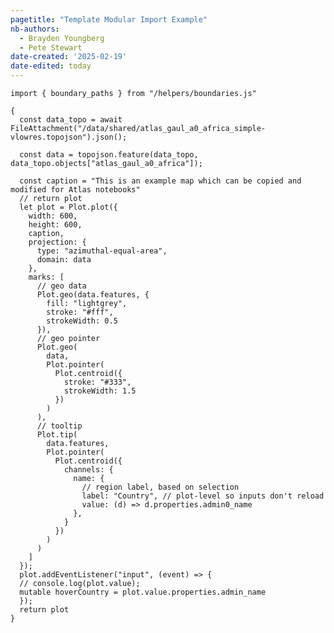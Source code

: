 ```yaml
---
pagetitle: "Template Modular Import Example"
nb-authors: 
  - Brayden Youngberg
  - Pete Stewart
date-created: '2025-02-19'
date-edited: today
---
```



```ojs
import { boundary_paths } from "/helpers/boundaries.js"

{
  const data_topo = await FileAttachment("/data/shared/atlas_gaul_a0_africa_simple-vlowres.topojson").json();

  const data = topojson.feature(data_topo, data_topo.objects["atlas_gaul_a0_africa"]);

  const caption = "This is an example map which can be copied and modified for Atlas notebooks"
  // return plot
  let plot = Plot.plot({
    width: 600,
    height: 600,
    caption,
    projection: {
      type: "azimuthal-equal-area",
      domain: data
    },
    marks: [
      // geo data
      Plot.geo(data.features, {
        fill: "lightgrey",
        stroke: "#fff",
        strokeWidth: 0.5
      }),
      // geo pointer
      Plot.geo(
        data,
        Plot.pointer(
          Plot.centroid({
            stroke: "#333",
            strokeWidth: 1.5
          })
        )
      ),
      // tooltip
      Plot.tip(
        data.features,
        Plot.pointer(
          Plot.centroid({
            channels: {
              name: {
                // region label, based on selection
                label: "Country", // plot-level so inputs don't reload
                value: (d) => d.properties.admin0_name
              },
            }
          })
        )
      )
    ]
  });
  plot.addEventListener("input", (event) => {
  // console.log(plot.value);
  mutable hoverCountry = plot.value.properties.admin_name
  });
  return plot
}
```